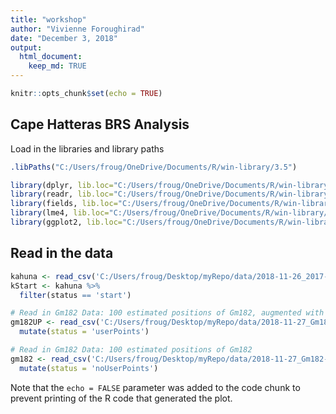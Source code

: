 ```yaml
---
title: "workshop"
author: "Vivienne Foroughirad"
date: "December 3, 2018"
output: 
  html_document:
    keep_md: TRUE
---
```


```r
knitr::opts_chunk$set(echo = TRUE)
```

## Cape Hatteras BRS Analysis

Load in the libraries and library paths

```r
.libPaths("C:/Users/froug/OneDrive/Documents/R/win-library/3.5")

library(dplyr, lib.loc="C:/Users/froug/OneDrive/Documents/R/win-library/3.5")
library(readr, lib.loc="C:/Users/froug/OneDrive/Documents/R/win-library/3.5")
library(fields, lib.loc="C:/Users/froug/OneDrive/Documents/R/win-library/3.5")
library(lme4, lib.loc="C:/Users/froug/OneDrive/Documents/R/win-library/3.5")
library(ggplot2, lib.loc="C:/Users/froug/OneDrive/Documents/R/win-library/3.5")
```

## Read in the data

```r
kahuna <- read_csv('C:/Users/froug/Desktop/myRepo/data/2018-11-26_2017-Cape-Hatteras-BRS-kahuna-CEE.csv')
kStart <- kahuna %>% 
  filter(status == 'start')

# Read in Gm182 Data: 100 estimated positions of Gm182, augmented with focal follow data
gm182UP <- read_csv('C:/Users/froug/Desktop/myRepo/data/2018-11-27_Gm182-UserPoints-Start-CEE-Locations-Kahuna.csv') %>% 
  mutate(status = 'userPoints')

# Read in Gm182 Data: 100 estimated positions of Gm182
gm182 <- read_csv('C:/Users/froug/Desktop/myRepo/data/2018-11-27_Gm182-Start-CEE-Locations-Kahuna.csv') %>% 
  mutate(status = 'noUserPoints')

```

Note that the `echo = FALSE` parameter was added to the code chunk to prevent printing of the R code that generated the plot.
